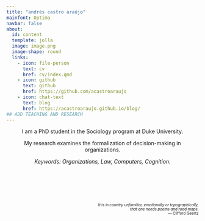 ```yaml
---
title: "andrés castro araújo"
mainfont: Optima
navbar: false
about:
  id: content
  template: jolla
  image: image.png
  image-shape: round
  links:
    - icon: file-person
      text: cv
      href: cv/index.qmd
    - icon: github
      text: github
      href: https://github.com/acastroaraujo
    - icon: chat-text
      text: blog
      href: https://acastroaraujo.github.io/blog/
## ADD TEACHING AND RESEARCH
---
```


::: {#content style="text-align: center;"}
I am a PhD student in the Sociology program at Duke University. 

My research examines the formalization of decision-making in organizations.

_Keywords: Organizations, Law, Computers, Cognition._
:::

::: {style="font-size: 0.7em; text-align: right; margin-top: 100px"}
*It is in country unfamiliar, emotionally or topographically, <br> that one needs poems and road maps.*  <br> — Clifford Geertz
:::